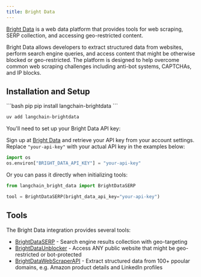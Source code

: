 ```yaml
---
title: Bright Data
---
```


[Bright Data](https://brightdata.com) is a web data platform that provides tools for web scraping, SERP collection, and accessing geo-restricted content.

Bright Data allows developers to extract structured data from websites, perform search engine queries, and access content that might be otherwise blocked or geo-restricted. The platform is designed to help overcome common web scraping challenges including anti-bot systems, CAPTCHAs, and IP blocks.

## Installation and Setup

<CodeGroup>
```bash pip
pip install langchain-brightdata
```

```bash uv
uv add langchain-brightdata
```
</CodeGroup>

You'll need to set up your Bright Data API key:

Sign up at [Bright Data](https://brightdata.com/?utm_source=tech-partner&utm_medium=link&utm_campaign=langchain&hs_signup=1) and retrieve your API key from your account settings. Replace `"your-api-key"` with your actual API key in the examples below: 

```python
import os
os.environ["BRIGHT_DATA_API_KEY"] = "your-api-key"
```

Or you can pass it directly when initializing tools:

```python
from langchain_bright_data import BrightDataSERP

tool = BrightDataSERP(bright_data_api_key="your-api-key")
```

## Tools

The Bright Data integration provides several tools:

- [BrightDataSERP](/oss/integrations/tools/brightdata_serp) - Search engine results collection with geo-targeting
- [BrightDataUnblocker](/oss/integrations/tools/brightdata_unlocker) - Access ANY public website that might be geo-restricted or bot-protected
- [BrightDataWebScraperAPI](/oss/integrations/tools/brightdata-webscraperapi) - Extract structured data from 100+ ppoular domains, e.g. Amazon product details and LinkedIn profiles
